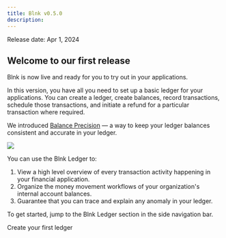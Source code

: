```yaml
---
title: Blnk v0.5.0
description: 
---
```


Release date: Apr 1, 2024
## Welcome to our first release

Blnk is now live and ready for you to try out in your applications.
	
In this version, you have all you need to set up a basic ledger for your applications. You can create a ledger, create balances, record transactions, schedule those transactions, and initiate a refund for a particular transaction where required.
	
We introduced [Balance Precision](/ledger/tutorial/precision) — a way to keep your ledger balances consistent and accurate in your ledger.

<Frame caption="A simplified overview of how the Blnk Ledger works">
	<img src="/images/blnk-ledger-overview.png" />
</Frame>
	
You can use the Blnk Ledger to:
	
1. View a high level overview of every transaction activity happening in your financial application.
2. Organize the money movement workflows of your organization's internal account balances.	
3. Guarantee that you can trace and explain any anomaly in your ledger.
	
To get started, jump to the Blnk Ledger section in the side navigation bar.
	
<CardGroup>
	<Card title="Start here with Blnk" href="/ledger/tutorial/create-a-ledger" icon="book-open-cover">
		Create your first ledger
	</Card>
</CardGroup>
